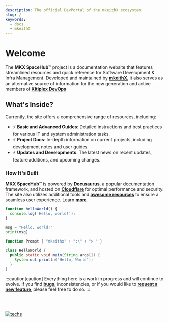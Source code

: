```yaml
---
description: The official DevPortal of the mkeithX ecosystem.
slug: /
keywords:
  - docs
  - mkeithX
---
```






# Welcome

<!-- For starters, this website is part of the **Kitiplex Universe** project the essence and importance of documentation in software development. is a documentation website that features quick reference for Systems Administrators and Software Developers.


introducing the essence and importance of documentation in software development. Developed and maintained by [**mkeithX**](https://github.com/mkeithx),  -->
 
The **MKX SpaceHub**™ project is a documentation website that features streamlined resources and quick reference for Software Development & Infra Management. Developed and maintained by [**mkeithX**](https://github.com/mkeithx), it also serves as an alternative source of information for the new generation and active members of [**Kitiplex DevOps**](/community/kitiplex/team)


<!-- it also serves as the primary resource for the [**Kitiplex DevOps Team**](/community/kitiplex/team), who are actively extending and refining existing projects documentation.
  -->


## What's Inside?

Currently, the site offers a comprehensive range of resources, including:

- ⚡ **Basic and Advanced Guides**: Detailed instructions and best practices for various IT and system administration tasks.
- ⚡ **Project Docs**: In-depth information on current projects, including development notes and user guides.
- ⚡ **Updates and Developments**: The latest news on recent updates, feature additions, and upcoming changes.

<QuickStartCardRow />


### How It's Built

**MKX SpaceHub**™ is powered by [**Docusaurus**](https://docusaurus.io/), a popular documentation framework, and hosted on [**Cloudflare**](https://developers.cloudflare.com/pages) for optimal performance and security. The site also utilizes additional tools and [**awesome resources**](/community) to ensure a seamless user experience. Learn [**more**](#).


<BrowserWindow url="http://localhost:3000/">

<Tabs>
<TabItem value="js" label="JavaScript">

```js
function helloWorld() {
  console.log('Hello, world!');
}
```

</TabItem>
<TabItem value="py" label="Python">

```py
msg = "Hello, world!"
print(msg)
```

</TabItem>
<TabItem value="powershell" label="PowerShell">

```powershell
function Prompt { "mkeithx" + ":\" + "> " }
```

</TabItem>

<TabItem value="java" label="Java">

```java
class HelloWorld {
  public static void main(String args[]) {
    System.out.println("Hello, World");
  }
}
```

</TabItem>
</Tabs>

</BrowserWindow>

:::caution[caution]
Everything here is a work in progress and will continue to evolve. If you find [**bugs**](/community/contributing#), inconsistencies, or if you would like to [**request a new feature**](/feature-requests), please feel free to do so.
:::

<br></br>

<p align="center">

[![techs](https://skillicons.dev/icons?i=react,js,cloudflare,github,py,ts,vscode,md,html,css&perline=20)](#)

</p>

